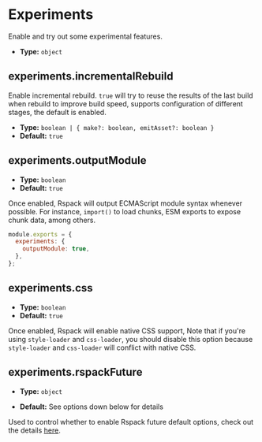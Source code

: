 
# Experiments

Enable and try out some experimental features.

- **Type:** `object`

## experiments.incrementalRebuild

Enable incremental rebuild. `true` will try to reuse the results of the last build when rebuild to improve build speed, supports configuration of different stages, the default is enabled.

- **Type:** `boolean | { make?: boolean, emitAsset?: boolean }`
- **Default:** `true`

## experiments.outputModule

- **Type:** `boolean`
- **Default:** `true`

Once enabled, Rspack will output ECMAScript module syntax whenever possible. For instance, `import()` to load chunks, ESM exports to expose chunk data, among others.

```js
module.exports = {
  experiments: {
    outputModule: true,
  },
};
```

## experiments.css

- **Type:** `boolean`
- **Default:** `true`

Once enabled, Rspack will enable native CSS support, Note that if you're using `style-loader` and `css-loader`, you should disable this option because `style-loader` and `css-loader` will conflict with native CSS.

## experiments.rspackFuture

<ApiMeta addedVersion="0.3.2" />

- **Type:** `object`

- **Default:** See options down below for details

Used to control whether to enable Rspack future default options, check out the details [here](https://github.com/web-infra-dev/rspack/pull/4107).
